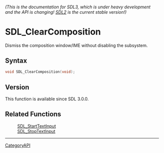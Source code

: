====== (This is the documentation for SDL3, which is under heavy development and the API is changing! [https://wiki.libsdl.org/SDL2/ SDL2] is the current stable version!) ======
= SDL_ClearComposition =

Dismiss the composition window/IME without disabling the subsystem.

== Syntax ==

<syntaxhighlight lang='c'>
void SDL_ClearComposition(void);
</syntaxhighlight>

== Version ==

This function is available since SDL 3.0.0.

== Related Functions ==

:[[SDL_StartTextInput]]
:[[SDL_StopTextInput]]

----
[[CategoryAPI]]


